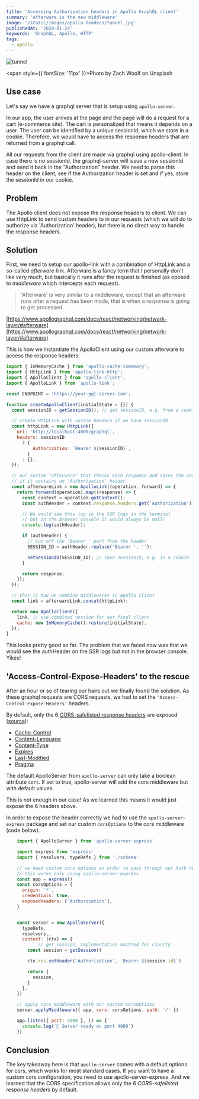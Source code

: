 ```yaml
---
title: 'Accessing Authorization headers in Apollo GraphQL client'
summary: 'Afterware is the new middleware'
image: '/static/images/apollo-headers/tunnel.jpg'
publishedAt: '2020-01-24'
keywords: 'GraphQL, Apollo, HTTP'
tags:
  - apollo
---
```


![tunnel](/static/images/apollo-headers/tunnel.jpg '@zachwoolf unsplash.com')

<span style={{ fontSize: '11px' }}>Photo by Zach Woolf on Unsplash</span>

## Use case

Let's say we have a graphql server that is setup using `apollo-server`.

In our app, the user arrives at the page and the page will do a request for a cart (e-commerce site). The cart is personalized that means it depends on a user. The user can be identified by a unique sessionId, which we store in a cookie. Therefore, we would have to access the response headers that are returned from a graphql call.

All our requests from the client are made via graphql using apollo-client. In case there is no sessionId, the graphql-server will issue a new sessionId and send it back in the "Authorization" header. We need to parse this header on the client, see if the Authorization header is set and if yes, store the sessionId in our cookie.

## Problem

The Apollo client does not expose the response headers to client. We can use HttpLink to send custom headers to in our requests (which we will do to authorize via 'Authorization' header), but there is no direct way to handle the response headers.

## Solution

First, we need to setup our apollo-link with a combination of HttpLink and a so-called _afterware_ link. Afterware is a fancy term that I personally don't like very much, but basically it runs after the request is finished (as oposed to _middleware_ which intercepts each request).

> 'Afterware' is very similar to a middleware, except that an afterware runs after a request has been made, that is when a response is going to get processed.

[https://www.apollographql.com/docs/react/networking/network-layer/#afterware](https://www.apollographql.com/docs/react/networking/network-layer/#afterware)

This is how we instantiate the ApolloClient using our custom afterware to access the response headers:

```js
import { InMemoryCache } from 'apollo-cache-inmemory';
import { HttpLink } from 'apollo-link-http';
import { ApolloClient } from 'apollo-client';
import { ApolloLink } from 'apollo-link';

const ENDPOINT = 'https://your-gql-server.com';

function createApolloClient(initialState = {}) {
  const sessionID = getSessionID(); // get sessionID, e.g. from a cookie

  // create HttpLink with custom headers if we have sessionID
  const httpLink = new HttpLink({
    uri: 'http://localhost:4000/graphql',
    headers: sessionID
      ? {
          Authorization: `Bearer ${sessionID}`,
        }
      : {},
  });

  // our custom "afterware" that checks each response and saves the sessionID
  // if it contains an 'Authorization' header
  const afterwareLink = new ApolloLink((operation, forward) => {
    return forward(operation).map((response) => {
      const context = operation.getContext();
      const authHeader = context.response.headers.get('Authorization');

      // We would see this log in the SSR logs in the terminal
      // but in the browser console it would always be null!
      console.log(authHeader);

      if (authHeader) {
        // cut off the 'Bearer ' part from the header
        SESSION_ID = authHeader.replace('Bearer ', '');

        setSessionID(SESSION_ID); // save sessionID, e.g. in a cookie
      }

      return response;
    });
  });

  // this is how we combine middlewares in Apollo client
  const link = afterwareLink.concat(httpLink);

  return new ApolloClient({
    link, // use combined version for our final client
    cache: new InMemoryCache().restore(initialState),
  });
}
```

This looks pretty good so far. The problem that we faced now was that we would see the authHeader on the SSR logs but not in the browser console. Yikes!

## 'Access-Control-Expose-Headers' to the rescue

After an hour or so of tearing our hairs out we finally found the solution. As these graphql requests are CORS requests, we had to set the `'Access-Control-Expose-Headers'` headers.

By default, only the 6 [CORS-safelisted response headers](https://developer.mozilla.org/en-US/docs/Glossary/CORS-safelisted_response_header) are exposed ([source](https://developer.mozilla.org/en-US/docs/Web/HTTP/Headers/Access-Control-Expose-Headers)):

- [Cache-Control](https://developer.mozilla.org/en-US/docs/Web/HTTP/Headers/Cache-Control)
- [Content-Language](https://developer.mozilla.org/en-US/docs/Web/HTTP/Headers/Content-Language)
- [Content-Type](https://developer.mozilla.org/en-US/docs/Web/HTTP/Headers/Content-Type)
- [Expires](https://developer.mozilla.org/en-US/docs/Web/HTTP/Headers/Expires)
- [Last-Modified](https://developer.mozilla.org/en-US/docs/Web/HTTP/Headers/Last-Modified)
- [Pragma](https://developer.mozilla.org/en-US/docs/Web/HTTP/Headers/Pragma)

The default ApolloServer from `apollo-server` can only take a boolean attribute `cors`. If set to true, apollo-server will add the cors middleware but with default values.

This is not enough in our case! As we learned this means it would just expose the 6 headers above.

In order to expose the header correctly we had to use the `apollo-server-express` package and set our custom `corsOptions` to the cors middleware (code below).

```js
    import { ApolloServer } from 'apollo-server-express'

    import express from 'express'
    import { resolvers, typeDefs } from './schema'

    // we need custom cors options in order to pass through our Auth header to the client
    // this works only using apollo-server-express
    const app = express()
    const corsOptions = {
      origin: '*',
      credentials: true,
      exposedHeaders: ['Authorization'],
    }


    const server = new ApolloServer({
      typeDefs,
      resolvers,,
      context: (ctx) => {
    		// get session, implementation omitted for clarity
        const session = getSession()

        ctx.res.setHeader('Authorization', `Bearer ${session.id}`)

        return {
          session,
        }
      },
    })

    // apply cors middleware with our custom corsOptions
    server.applyMiddleware({ app, cors: corsOptions, path: '/' })

    app.listen({ port: 4000 }, () => {
      console.log(`🚀 Server ready on port 4000`)
    })
```

## Conclusion

The key takeaway here is that `apollo-server` comes with a default options for cors, which works for most standard cases. If you want to have a custom cors configuration, you need to use apollo-server-express. And we learned that the CORS specification allows only the 6 _CORS-safelisted response headers_ by default.
